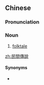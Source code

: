 {{also|民间传说}}
==Chinese==
{{zh-forms|s=民间传说|type=22}}

===Pronunciation===
{{zh-pron
|m=mínjiān chuánshuō
|c=man4 gaan1 cyun4 syut3
|cat=n
}}

===Noun===
{{zh-noun}}

# [[folktale]]

[[zh:民間傳說]]

====Synonyms====
* {{zh-l|民間故事}}